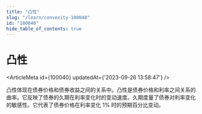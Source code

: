 ```yaml
---
title: "凸性"
slug: "/learn/convexity-100040"
id: "100040"
hide_table_of_contents: true
---
```



# 凸性

<ArticleMeta id={100040} updatedAt={'2023-09-26 13:58:47'} />
<div className='border-solid border-b border-t-0 my-4 border-[var(--ifm-color-gray-300)]' />

凸性体现在债券价格和债券收益之间的关系中。凸性是债券价格和利率之间关系的曲率。它反映了债券的久期在利率变化时的变动速度。久期度量了债券对利率变化的敏感性。它代表了债券价格在利率变化 1% 时的预期百分比变动。
